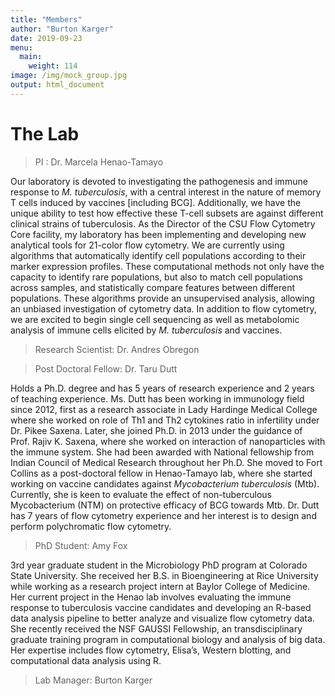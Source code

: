 ```yaml
---
title: "Members"
author: "Burton Karger"
date: 2019-09-23
menu:
  main:
    weight: 114
image: /img/mock_group.jpg
output: html_document
---
```


# The Lab  
  
> PI : Dr. Marcela Henao-Tamayo  
  
Our laboratory is devoted to investigating the pathogenesis and immune response to _M. tuberculosis_, with a central interest in the nature of memory T cells induced by vaccines [including BCG].  Additionally, we have the unique ability to test how effective these T-cell subsets are against different clinical strains of tuberculosis. As the Director of the CSU Flow Cytometry Core facility, my laboratory has been implementing and developing new analytical tools for 21-color flow cytometry. We are currently using algorithms that automatically identify cell populations according to their marker expression profiles. These computational methods not only have the capacity to identify rare populations, but also to match cell populations across samples, and statistically compare features between different populations. These algorithms provide an unsupervised analysis, allowing an unbiased investigation of cytometry data.  In addition to flow cytometry, we are excited to begin single cell sequencing as well as metabolomic analysis of immune cells elicited by _M. tuberculosis_ and vaccines.  
  
> Research Scientist: Dr. Andres Obregon  
  
> Post Doctoral Fellow: Dr. Taru Dutt  
  
Holds a Ph.D. degree and has 5 years of research experience and 2 years of teaching experience. Ms. Dutt has been working in immunology field since 2012, first as a research associate in Lady Hardinge Medical College where she worked on role of Th1 and Th2 cytokines ratio in infertility under Dr. Pikee Saxena. Later, she joined Ph.D. in 2013 under the guidance of Prof. Rajiv K. Saxena, where she worked on interaction of nanoparticles with the immune system. She had been awarded with National fellowship from Indian Council of Medical Research throughout her Ph.D. She moved to Fort Collins as a post-doctoral fellow in Henao-Tamayo lab, where she started working on vaccine candidates against _Mycobacterium tuberculosis_ (Mtb). Currently, she is keen to evaluate the effect of non-tuberculous Mycobacterium (NTM) on protective efficacy of BCG towards Mtb. Dr. Dutt has 7 years of flow cytometry experience and her interest is to design and perform polychromatic flow cytometry. 

> PhD Student: Amy Fox  
  
3rd year graduate student in the Microbiology PhD program at Colorado State University. She received her B.S. in Bioengineering at Rice University while working as a research project intern at Baylor College of Medicine. Her current project in the Henao lab involves evaluating the immune response to tuberculosis vaccine candidates and developing an R-based data analysis pipeline to better analyze and visualize flow cytometry data. She recently received the NSF GAUSSI Fellowship, an transdisciplinary graduate training program in computational biology and analysis of big data. Her expertise includes flow cytometry, Elisa’s, Western blotting, and computational data analysis using R. 
  
> Lab Manager: Burton Karger  
  
  
  
 
  